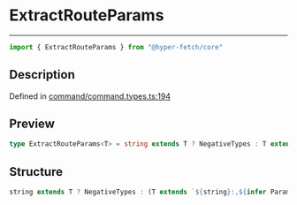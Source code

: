 

# ExtractRouteParams

<div class="api-docs__separator" data-reactroot="">

---

</div><div class="api-docs__import" data-reactroot="">

```ts
import { ExtractRouteParams } from "@hyper-fetch/core"
```

</div><div class="api-docs__section">

## Description

</div><div class="api-docs__description"><span class="api-docs__do-not-parse">



</span></div><p class="api-docs__definition">

Defined in [command/command.types.ts:194](https://github.com/BetterTyped/hyper-fetch/blob/993719ed/packages/core/src/command/command.types.ts#L194)

</p><div class="api-docs__section">

## Preview

</div><div class="api-docs__preview type single">

```ts
type ExtractRouteParams<T> = string extends T ? NegativeTypes : T extends `${string}:${infer  Param}/${infer  Rest}` ? { [ k in Param | keyof ExtractRouteParams<Rest> ]: ParamType } : T extends `${string}:${infer  Param}` ? { [ k in Param ]: ParamType } : NegativeTypes;
```

</div><div class="api-docs__section">

## Structure

</div><div class="api-docs__returns">

```ts
string extends T ? NegativeTypes : (T extends `${string}:,${infer Param}/,${infer Rest}` ? [k in Param | keyof ExtractRouteParams<Rest>]: ParamType : (T extends `${string}:,${infer Param}` ? [k in Param]: ParamType : NegativeTypes))
```

</div>